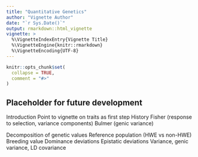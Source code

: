 ```yaml
---
title: "Quantitative Genetics"
author: "Vignette Author"
date: "`r Sys.Date()`"
output: rmarkdown::html_vignette
vignette: >
  %\VignetteIndexEntry{Vignette Title}
  %\VignetteEngine{knitr::rmarkdown}
  %\VignetteEncoding{UTF-8}
---
```


```r
knitr::opts_chunk$set(
  collapse = TRUE,
  comment = "#>"
)
```

## Placeholder for future development

Introduction
  Point to vignette on traits as first step
  History
    Fisher (response to selection, variance components)
    Bulmer (genic variance)
  
Decomposition of genetic values
  Reference population (HWE vs non-HWE)
  Breeding value
  Dominance deviations
  Epistatic deviations
  Variance, genic variance, LD covariance
